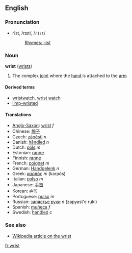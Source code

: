 ==English==
===Pronunciation===
*rĭst, /rɪst/, /<tt>rIst</tt>/
*:[[Rhymes:English:-ɪst|Rhymes: -ɪst]]

===Noun===
'''wrist''' ([[wrists]])

# The complex [[joint]] where the [[hand]] is attached to the [[arm]]

====Derived terms====
*[[wristwatch]], [[wrist watch]]
*[[limp-wristed]]

====Translations====
*[[Anglo-Saxon]]: [[wríst]] ''f''
*Chinese: [[腕子]]
*Czech: [[zápěstí]] ''n''
*Danish: [[håndled]] ''n''
*Dutch: [[pols]] ''m''
*Estonian: [[ranne#Estonian|ranne]]
*Finnish: [[ranne#Finnish|ranne]]
*French: [[poignet]] ''m''
*German: [[Handgelenk]] ''n''
*Greek: [[καρπός]] ''m'' (karpós)
*Italian: [[polso]] ''m''
*Japanese: [[手首]]
*Korean: [[손목]]
*Portuguese: [[pulso]] ''m''
*Russian: [[запястье руки]] ''n'' (zapyast'e ruki)
*Spanish: [[muñeca]] ''f''
*Swedish: [[handled#Swedish|handled]] ''c''

===See also===
*[[w:wrist|Wikipedia article on the wrist]]

[[fr:wrist]]